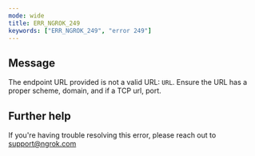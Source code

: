 ```yaml
---
mode: wide
title: ERR_NGROK_249
keywords: ["ERR_NGROK_249", "error 249"]
---
```


## Message

The endpoint URL provided is not a valid URL: `URL`. Ensure the URL has a proper scheme, domain, and if a TCP url, port.

## Further help

If you're having trouble resolving this error, please reach out to [support@ngrok.com](mailto:support@ngrok.com?subject=Help%20with%20ERR_NGROK_249)
